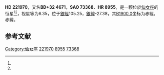 {{Starbox begin
| name = HD 221970
}}
{{Starbox observe
| epoch = [[J2000.0|J2000.0]]
| constell = [[仙女座|仙女座]]<ref name=SIMBAD>{{cite web
 | url=http://simbad.u-strasbg.fr/simbad/sim-id?Ident=HR+8955
 | title =Pulsating variable Star
 | publisher=Centre de Données astronomiques de Strasbourg
 | work=SIMBAD
 | accessdate=2012-07-13}}</ref><ref name=DATA>{{cite web
 | url=http://vizier.u-strasbg.fr/viz-bin/VizieR-5?-out.add=.&-source=5050&-corr=PK=HR&-out.max=9999&HR=8955
 | title=VizieR Detailed Page
 | accessdate=2012-07-13
 | archive-date=2016-03-04
 | archive-url=https://web.archive.org/web/20160304142531/http://vizier.u-strasbg.fr/viz-bin/VizieR-5?-out.add=.&-source=5050&-corr=PK=HR&-out.max=9999&HR=8955
 | dead-url=no
 }}</ref>
| 星官 = 
| ra = {{RA|23|36|30.5}}<ref name=SIMBAD /><ref name=DATA />
| dec = {{DEC|+32|54|15}}<ref name=SIMBAD /><ref name=DATA />
| appmag_v = 6.35<ref name=SIMBAD /><ref name=DATA />
}}
{{Starbox character
| class = F6V<ref name=SIMBAD /><ref name=DATA />
| b-v = 0.46<ref name=SIMBAD /><ref name=DATA />
| u-b = 0<ref name=SIMBAD /><ref name=DATA />
| r-i = <ref name=SIMBAD /><ref name=DATA />
| variable = 
}}
{{Starbox astrometry
| radial_v = 0
| prop_mo_ra = -1
| parallax = 
| p_error = 
}}
{{Starbox catalog
| names =BD+32 4671，[[SAO星表|SAO]] 73368，[[HD星表|HD]] 221970，[[HR星表|HR]] 8955}}
{{Starbox reference |Simbad=HR+8955}}
{{Starbox end}}

'''HD 221970'''，又名'''BD+32 4671'''，'''SAO 73368'''、'''HR 8955'''，是一颗位於[[仙女座|仙女座]]的恒星<ref name=SIMBAD /><ref name=DATA />，视星等为6.35，位于[[銀道座標系|銀經]]105.25，[[銀道座標系|銀緯]]-27.38，其[[B1900.0|B1900.0]]坐标为赤經{{RA|23|31|32.8}}，赤緯{{DEC|+32|-27.38|3}}。

== 参考文献 ==
{{reflist}}

{{star-stub}}

[[Category:仙女座|Category:仙女座]]
[[Category:HD和HDE天體|221970]]
[[Category:HR天體|8955]]
[[Category:SAO天體|73368]]